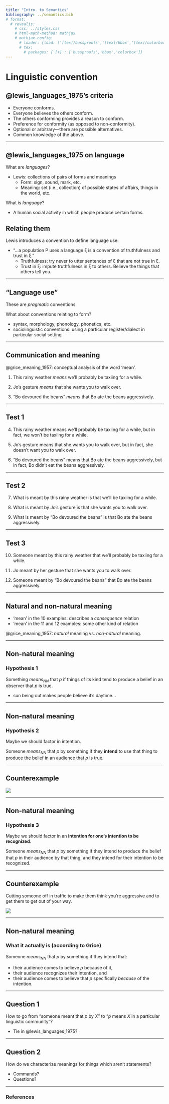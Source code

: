 ```yaml
---
title: "Intro. to Semantics"
bibliography: ../semantics.bib
# format:
  # revealjs:
    # css: ../styles.css
    # html-math-method: mathjax
    # mathjax-config:
      # loader: {load: ['[tex]/bussproofs','[tex]/bbox','[tex]/colorbox']}
      # tex:
        # packages: {'[+]': ['bussproofs','bbox','colorbox']}
---
```


# Linguistic convention

## @lewis_languages_1975's criteria

::: {.nonincremental}
- Everyone conforms.
- Everyone believes the others conform.
- The others conforming provides a reason to conform.
- Preference for conformity (as opposed to non-conformity).
- Optional or arbitrary---there are possible alternatives.
- Common knowledge of the above.
:::

---

## @lewis_languages_1975 on language

What are *languages*?

- Lewis: collections of pairs of forms and meanings
  - Form: sign, sound, mark, etc.
  - Meaning: set (i.e., collection) of possible states of affairs, things in the world, etc.

::: {.fragment}
What is *language*?

- A human social activity in which people produce certain forms.
:::

## Relating them

Lewis introduces a convention to define language use:

- "...a population P uses a language ξ is a convention of truthfulness and trust in ξ."
  - Truthfulness:
	try never to utter sentences of ξ that are not true in ξ.
  - Trust in ξ:
	impute truthfulness in ξ to others.
	Believe the things that others tell you.

---

## "Language use"

These are *pragmatic* conventions.

::: {.fragment}
What about conventions relating to form?

- syntax, morphology, phonology, phonetics, etc.
- sociolinguistic conventions:
  using a particular register/dialect in particular social setting
:::

---

## Communication and meaning

@grice_meaning_1957: conceptual analysis of the word 'mean'.

(@ex-weather) This rainy weather _means_ we'll probably be taxiing for a while.

(@ex-gesture) Jo's gesture _means_ that she wants you to walk over.

(@ex-beans) "Bo devoured the beans" _means_ that Bo ate the beans aggressively.

---

## Test 1

(@ex-weather) This rainy weather means we'll probably be taxiing for a while, but in fact, we won't be taxiing for a while.

(@ex-gesture) Jo's gesture means that she wants you to walk over, but in fact, she doesn't want you to walk over.

(@ex-beans) "Bo devoured the beans" means that Bo ate the beans aggressively, but in fact, Bo didn't eat the beans aggressively.

---

## Test 2

(@ex-weather) What is meant by this rainy weather is that we'll be taxiing for a while.

(@ex-gesture) What is meant by Jo's gesture is that she wants you to walk over.

(@ex-beans) What is meant by "Bo devoured the beans" is that Bo ate the beans aggressively.

---

## Test 3

(@ex-weather) Someone meant by this rainy weather that we'll probably be taxiing for a while.

(@ex-gesture) Jo meant by her gesture that she wants you to walk over.

(@ex-beans) Someone meant by "Bo devoured the beans" that Bo ate the beans aggressively.

---

## Natural and non-natural meaning

- 'mean' in the @ex-weather examples:
  describes a _consequence_ relation
- 'mean' in the @ex-gesture and @ex-beans examples:
  some other kind of relation

::: {.fragment}
@grice_meaning_1957:
_natural_ meaning vs. _non-natural_ meaning.
:::

---

## Non-natural meaning

### Hypothesis 1

Something _means_$_{NN}$ that $p$ if things of its kind tend to produce a belief in an observer that $p$ is true.

- sun being out makes people believe it's daytime...

---

## Non-natural meaning

### Hypothesis 2

Maybe we should factor in intention.

::: {.fragment}
Someone _means_$_{NN}$ that $p$ by something if they **intend** to use that thing to produce the belief in an audience that $p$ is true.
:::

---

## Counterexample

![](images/worker.webp){fig-align="center"}

---

## Non-natural meaning

### Hypothesis 3

Maybe we should factor in an **intention for one's intention to be recognized**.

::: {.fragment}
Someone _means_$_{NN}$ that $p$ by something if they intend to produce the belief that $p$ in their audience by that thing, and they intend for their intention to be recognized.
:::

---

## Counterexample

Cutting someone off in traffic to make them think you're aggressive and to get them to get out of your way.<br>

![](images/traffic_dog.jpeg){fig-align="center"}

---

## Non-natural meaning

### What it actually is (according to Grice)

::: {.fragment}
Someone _means_$_{NN}$ that $p$ by something if they intend that:

- their audience comes to believe $p$ because of it,
- their audience recognizes their intention, and
- their audience comes to believe that $p$ specifically *because* of the intention.
:::

---

## Question 1

How to go from "someone meant that $p$ by $X$" to "$p$ means $X$ in a particular linguistic community"?

- Tie in @lewis_languages_1975?

---

## Question 2

How do we characterize meanings for things which aren't statements?

- Commands?
- Questions?

---

### References

